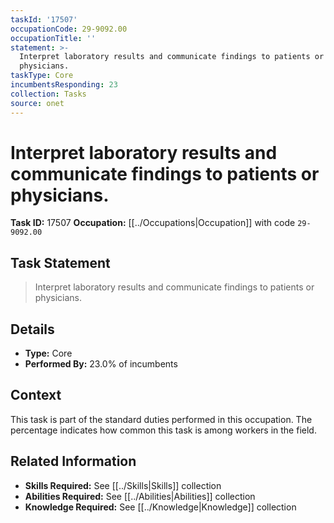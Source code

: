```yaml
---
taskId: '17507'
occupationCode: 29-9092.00
occupationTitle: ''
statement: >-
  Interpret laboratory results and communicate findings to patients or
  physicians.
taskType: Core
incumbentsResponding: 23
collection: Tasks
source: onet
---
```

# Interpret laboratory results and communicate findings to patients or physicians.

**Task ID:** 17507
**Occupation:** [[../Occupations|Occupation]] with code `29-9092.00`

## Task Statement

> Interpret laboratory results and communicate findings to patients or physicians.

## Details

- **Type:** Core
- **Performed By:** 23.0% of incumbents

## Context

This task is part of the standard duties performed in this occupation. The percentage indicates how common this task is among workers in the field.

## Related Information

- **Skills Required:** See [[../Skills|Skills]] collection
- **Abilities Required:** See [[../Abilities|Abilities]] collection
- **Knowledge Required:** See [[../Knowledge|Knowledge]] collection

